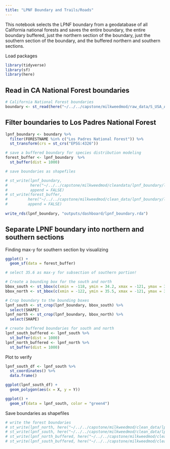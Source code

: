 ```yaml
---
title: "LPNF Boundary and Trails/Roads"
---
```


This notebook selects the LPNF boundary from a geodatabase of all California national forests and saves the entire boundary, the entire boundary buffered, just the northern section of the boundary, just the southern section of the boundary, and the buffered northern and southern sections.

Load packages
```r
library(tidyverse)
library(sf)
library(here)
```

## Read in CA National Forest boundaries
```r
# California National Forest boundaries
boundary <- st_read(here("~/../../capstone/milkweedmod/raw_data/S_USA_AdministrativeForest.gdb/"))
```

## Filter boundaries to Los Padres National Forest
```r
lpnf_boundary <- boundary %>% 
  filter(FORESTNAME %in% c("Los Padres National Forest")) %>%
  st_transform(crs = st_crs("EPSG:4326"))

# save a buffered boundary for species distribution modeling
forest_buffer <- lpnf_boundary  %>%
  st_buffer(dist = 1000)

# save boundaries as shapefiles

# st_write(lpnf_boundary,
#          here("~/../../capstone/milkweedmod/cleandata/lpnf_boundary/lpnf_boundary/lpnf_boundary.shp"),
#          append = FALSE)
# st_write(forest_buffer,
#         here("~/../../capstone/milkweedmod/clean_data/lpnf_boundary/lpnf_boundary_buffered/lpnf_boundary_buffered.shp"),
#         append = FALSE)
 
write_rds(lpnf_boundary, "outputs/dashboard/lpnf_boundary.rda")
```

## Separate LPNF boundary into northern and southern sections

Finding max-y for southern section by visualizing
```r
ggplot() +
  geom_sf(data = forest_buffer)

# select 35.6 as max-y for subsection of southern portion! 
```

```r
# Create a bounding box for the south and north
bbox_south <- st_bbox(c(xmin = -118, ymin = 34.2, xmax = -121, ymax = 35.5),  crs = st_crs(4326))
bbox_north <- st_bbox(c(xmin = -122, ymin = 35.5, xmax = -121, ymax = 36.5),  crs = st_crs(4326))

# Crop boundary to the bounding boxes
lpnf_south <- st_crop(lpnf_boundary, bbox_south) %>%
  select(SHAPE)
lpnf_north <- st_crop(lpnf_boundary, bbox_north) %>% 
  select(SHAPE)

# create buffered boundaries for south and north
lpnf_south_buffered <- lpnf_south %>%
  st_buffer(dist = 1000)
lpnf_north_buffered <- lpnf_north %>%
  st_buffer(dist = 1000)
```

Plot to verify 
```r
lpnf_south_df <- lpnf_south %>%
  st_coordinates() %>%
  data.frame()

ggplot(lpnf_south_df) +
  geom_polygon(aes(x = X, y = Y))

ggplot() +
  geom_sf(data = lpnf_south, color = "green4")
```

Save boundaries as shapefiles
```r
# write the forest boundaries
# st_write(lpnf_north, here("~/../../capstone/milkweedmod/clean_data/lpnf_boundary/lpnf_boundary_north/lpnf_boundary_north.shp"), append = FALSE)
# st_write(lpnf_south, here("~/../../capstone/milkweedmod/clean_data/lpnf_boundary/lpnf_boundary_south/lpnf_boundary_south.shp"), append = FALSE)
# st_write(lpnf_north_buffered, here("~/../../capstone/milkweedmod/clean_data/lpnf_boundary/lpnf_boundary_north_buffered/lpnf_boundary_north_buffered.shp"), append = FALSE)
# st_write(lpnf_south_buffered, here("~/../../capstone/milkweedmod/clean_data/lpnf_boundary/lpnf_boundary_south_buffered/lpnf_boundary_south_buffered.shp"), append = FALSE)
```

